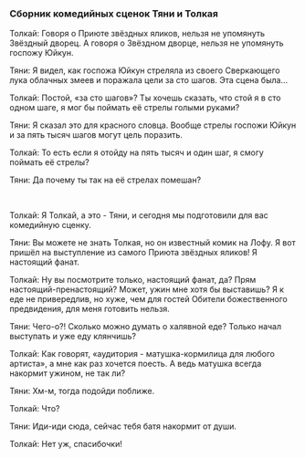 ===Сборник комедийных сценок Тяни и Толкая===
:{{Размер|32|Часть I}}
:
Толкай: Говоря о Приюте звёздных яликов, нельзя не упомянуть Звёздный дворец. А говоря о Звёздном дворце, нельзя не упомянуть госпожу Юйкун.
:
Тяни: Я видел, как госпожа Юйкун стреляла из своего Сверкающего лука облачных змеев и поражала цели за сто шагов. Эта сцена была...
:
Толкай: Постой, «за сто шагов»? Ты хочешь сказать, что стой я в сто одном шаге, я мог бы поймать её стрелы голыми руками?
:
Тяни: Я сказал это для красного словца. Вообще стрелы госпожи Юйкун и за пять тысяч шагов могут цель поразить.
:
Толкай: То есть если я отойду на пять тысяч и один шаг, я смогу поймать её стрелы?
:
Тяни: Да почему ты так на её стрелах помешан?
:<br />{{Размер|32|Часть II}}
:
Толкай: Я Толкай, а это - Тяни, и сегодня мы подготовили для вас комедийную сценку.
:
Тяни: Вы можете не знать Толкая, но он известный комик на Лофу. Я вот пришёл на выступление из самого Приюта звёздных яликов! Я настоящий фанат.
:
Толкай: Ну вы посмотрите только, настоящий фанат, да? Прям настоящий-пренастоящий? Может, ужин мне хотя бы выставишь? Я к еде не привередлив, но хуже, чем для гостей Обители божественного предвидения, для меня готовить нельзя.
:
Тяни: Чего-о?! Сколько можно думать о халявной еде? Только начал выступать и уже еду клянчишь?
:
Толкай: Как говорят, «аудитория - матушка-кормилица для любого артиста», а мне как раз хочется поесть. А ведь матушка всегда накормит ужином, не так ли?
:
Тяни: Хм-м, тогда подойди поближе.
:
Толкай: Что?
:
Тяни: Иди-иди сюда, сейчас тебя батя накормит от души.
:
Толкай: Нет уж, спасибочки!
